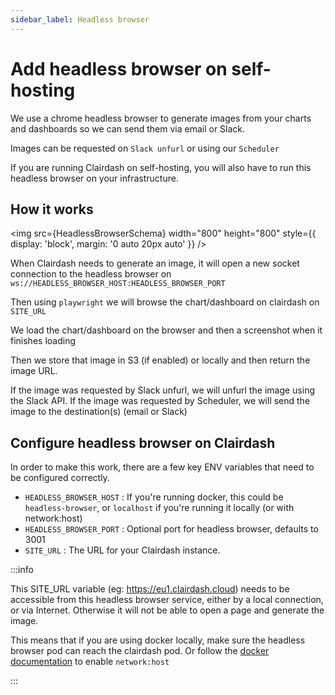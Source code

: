 ```yaml
---
sidebar_label: Headless browser
---
```



# Add headless browser on self-hosting

We use a chrome headless browser to generate images from your charts and dashboards so we can send them via email or Slack.

Images can be requested on `Slack unfurl` or using our `Scheduler`

If you are running Clairdash on self-hosting, you will also have to run this headless browser on your infrastructure.

## How it works

<img
  src={HeadlessBrowserSchema}
  width="800"
  height="800"
  style={{ display: 'block', margin: '0 auto 20px auto' }}
/>

When Clairdash needs to generate an image, it will open a new socket connection to the headless browser on `ws://HEADLESS_BROWSER_HOST:HEADLESS_BROWSER_PORT`

Then using `playwright` we will browse the chart/dashboard on clairdash on `SITE_URL`

We load the chart/dashboard on the browser and then a screenshot when it finishes loading

Then we store that image in S3 (if enabled) or locally and then return the image URL.

If the image was requested by Slack unfurl, we will unfurl the image using the Slack API.
If the image was requested by Scheduler, we will send the image to the destination(s) (email or Slack)

## Configure headless browser on Clairdash

In order to make this work, there are a few key ENV variables that need to be configured correctly.

- `HEADLESS_BROWSER_HOST` : If you're running docker, this could be `headless-browser`, or `localhost` if you're running it locally (or with network:host)
- `HEADLESS_BROWSER_PORT` : Optional port for headless browser, defaults to 3001
- `SITE_URL` : The URL for your Clairdash instance.

:::info

This SITE_URL variable (eg: https://eu1.clairdash.cloud) needs to be accessible from this headless browser service, either by a local connection, or via Internet.
Otherwise it will not be able to open a page and generate the image.

This means that if you are using docker locally, make sure the headless browser pod can reach the clairdash pod.
Or follow the [docker documentation](https://docs.docker.com/compose/compose-file/compose-file-v3/#network_mode) to enable `network:host`

:::
